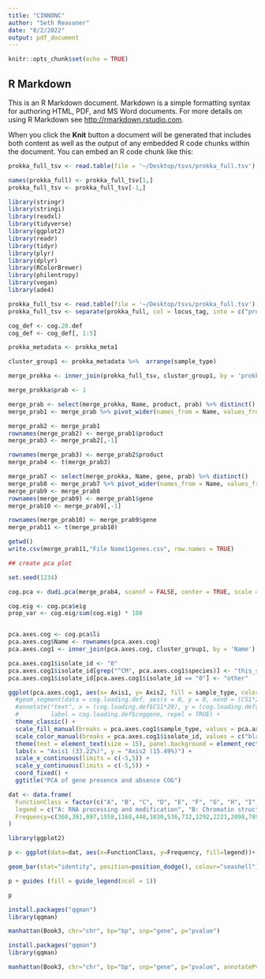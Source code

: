 ```yaml
---
title: "CINNONC"
author: "Seth Reasoner"
date: "8/2/2022"
output: pdf_document
---
```


```r
knitr::opts_chunk$set(echo = TRUE)
```

## R Markdown

This is an R Markdown document. Markdown is a simple formatting syntax for authoring HTML, PDF, and MS Word documents. For more details on using R Markdown see <http://rmarkdown.rstudio.com>.

When you click the **Knit** button a document will be generated that includes both content as well as the output of any embedded R code chunks within the document. You can embed an R code chunk like this:

```r

prokka_full_tsv <- read.table(file = '~/Desktop/tsvs/prokka_full.tsv')

names(prokka_full) <- prokka_full_tsv[1,]
prokka_full_tsv <- prokka_full_tsv[-1,]

```


```r

library(stringr)
library(stringi)
library(readxl)
library(tidyverse)
library(ggplot2)
library(readr)
library(tidyr)
library(plyr)
library(dplyr)
library(RColorBrewer)
library(philentropy)
library(vegan)
library(ade4)

```

```r

prokka_full_tsv <- read.table(file = '~/Desktop/tsvs/prokka_full.tsv')
prokka_full_tsv <- separate(prokka_full, col = locus_tag, into = c("prokka_id", "locus_no"), sep = "_")

cog_def <- cog.20.def
cog_def <- cog_def[, 1:5]

```

```r


prokka_metadata <- prokka_meta1

cluster_group1 <- prokka_metadata %>%  arrange(sample_type)

merge_prokka <- inner_join(prokka_full_tsv, cluster_group1, by = 'prokka_id') %>% arrange(sample_type)

merge_prokka$prab <- 1

merge_prab <- select(merge_prokka, Name, product, prab) %>% distinct()
merge_prab1 <- merge_prab %>% pivot_wider(names_from = Name, values_from = prab, values_fill = 0)

merge_prab2 <- merge_prab1 
rownames(merge_prab2) <- merge_prab1$product
merge_prab3 <- merge_prab2[,-1]

rownames(merge_prab3) <- merge_prab2$product
merge_prab4 <- t(merge_prab3)

merge_prab7 <- select(merge_prokka, Name, gene, prab) %>% distinct()
merge_prab8 <- merge_prab7 %>% pivot_wider(names_from = Name, values_from = prab, values_fill = 0)
merge_prab9 <- merge_prab8
rownames(merge_prab9) <- merge_prab1$gene
merge_prab10 <- merge_prab9[,-1]

rownames(merge_prab10) <- merge_prab9$gene
merge_prab11 <- t(merge_prab10)

getwd()
write.csv(merge_prab11,"File Name11genes.csv", row.names = TRUE)

```


```r
## create pca plot

set.seed(1234)

cog.pca <- dudi.pca(merge_prab4, scannf = FALSE, center = TRUE, scale = FALSE)

cog.eig <- cog.pca$eig
prop_var <- cog.eig/sum(cog.eig) * 100


pca.axes.cog <- cog.pca$li
pca.axes.cog$Name <- rownames(pca.axes.cog)
pca.axes.cog1 <- inner_join(pca.axes.cog, cluster_group1, by = 'Name') %>% arrange(sample_type)

pca.axes.cog1$isolate_id <- "0"
pca.axes.cog1$isolate_id[grep("^CM", pca.axes.cog1$species)] <- "this_study"
pca.axes.cog1$isolate_id[pca.axes.cog1$isolate_id == "0"] <- "other"

ggplot(pca.axes.cog1, aes(x= Axis1, y= Axis2, fill = sample_type, color = isolate_id)) +geom_point(shape =21) +
  #geom_segment(data = cog.loading.def, aes(x = 0, y = 0, xend = (CS1*20), yend = (CS2*20)), arrow = arrow(length = unit(1/2, "picas")), color = "blue") +
  #annotate("text", x = (cog.loading.def$CS1*20), y = (cog.loading.def$CS2*20),
  #         label = cog.loading.def$coggene, repel = TRUE) +
  theme_classic() +
  scale_fill_manual(breaks = pca.axes.cog1$sample_type, values = pca.axes.cog1$color) +
  scale_color_manual(breaks = pca.axes.cog1$isolate_id, values = c("black", rgb(0, 0, 0, alpha=0))) + 
  theme(text = element_text(size = 15), panel.background = element_rect(colour = "black", size=0.3), panel.grid.major = element_blank(), panel.grid.minor = element_blank()) +
  labs(x = "Axis1 (33.22%)", y = "Axis2 (15.49%)") +
  scale_x_continuous(limits = c(-5,5)) +
  scale_y_continuous(limits = c(-5,5)) +
  coord_fixed() +
  ggtitle("PCA of gene presence and absence COG")

```


```r
dat <- data.frame(
  FunctionClass = factor(c("A", "B", "C", "D", "E", "F", "G", "H", "I",     "J", "K", "L", "M", "N", "O", "P", "Q", "R", "S", "T", "U", "V", "W", "Y", "Z"), levels=c("A", "B", "C", "D", "E", "F", "G", "H", "I", "J", "K", "L", "M", "N", "O", "P", "Q", "R", "S", "T", "U", "V", "W", "Y", "Z")),
  legend = c("A: RNA processing and modification", "B: Chromatin structure and dynamics", "C: Energy production and conversion", "D: Cell cycle control, cell division, chromosome partitioning", "E: Amino acid transport and metabolism", "F: Nucleotide transport and metabolism", "G: Carbohydrate transport and metabolism", "H: Coenzyme transport and metabolism", "I: Lipid transport and metabolism", "J: Translation, ribosomal structure and biogenesis", "K: Transcription", "L: Replication, recombination and repair", "M: Cell wall/membrane/envelope biogenesis", "N: Cell motility", "O: Posttranslational modification, protein turnover, chaperones", "P: Inorganic ion transport and metabolism", "Q: Secondary metabolites biosynthesis, transport and catabolism", "R: General function prediction only", "S: Function unknown", "T: Signal transduction mechanisms", "U: Intracellular trafficking, secretion, and vesicular transport", "V: Defense mechanisms", "W: Extracellular structures", "Y: Nuclear structure", "Z: Cytoskeleton"),
  Frequency=c(360,391,897,1558,1168,448,1030,536,732,1292,2221,2098,789,117,1744,732,437,5162,1251,2191,603,216,2,14,739)
)

library(ggplot2)

p <- ggplot(data=dat, aes(x=FunctionClass, y=Frequency, fill=legend))+

geom_bar(stat="identity", position=position_dodge(), colour="seashell")

p + guides (fill = guide_legend(ncol = 1))

p
```



```r
install.packages("qqman")
library(qqman)

manhattan(Book3, chr="chr", bp="bp", snp="gene", p="pvalue")

```


```r
install.packages("qqman")
library(qqman)

manhattan(Book3, chr="chr", bp="bp", snp="gene", p="pvalue", annotatePval = 0.011)

```
